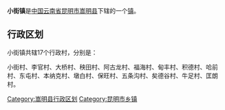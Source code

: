 {{中国乡级行政区
| 行政区全称 = 小街镇
| 景观照片文件名 =
| 景观照片描述 =
| 汉语拼音 =
| 通用拼音 =
| 注音符號 =
| 其它标音类型1 =
| 其它标音1 =
| 其它标音类型2 =
| 其它标音2 =
| 其它语言类型1 =
| 其它语言地名1 =
| 其它语言类型2 =
| 其它语言地名2 =
| 上级行政区 = [[云南省|云南省]][[昆明市|昆明市]][[嵩明县|嵩明县]]
| 行政区类别 = [[镇|镇]]
| 行政区划代码 =530127102
| 地理坐标 =
| 总面积 =118.28[[平方千米|平方千米]]
| 户籍人口 =
| 户籍人口年份 =
| 常住人口 =6.34万
| 常住人口年份 =
| 人口密度 =
| 行政区划 =
| 官方网站 =
| 政府驻地 =小街
| 邮政编码 =
| 毗邻行政区 =
| 位置图文件名 =
| 位置图描述 =
}}
'''小街镇'''是[[中华人民共和国|中国]][[云南省|云南省]][[昆明市|昆明市]][[嵩明县|嵩明县]]下辖的一个[[镇|镇]]。

== 行政区划 ==

小街镇共辖17个行政村，分别是：

小街村、李官村、大桥村、秧田村、阿古龙村、福海村、甸丰村、积德村、哈前村、东屯村、本纳克村、墩白村、保旺村、五条沟村、矣德谷村、牛足村、匡朗村。

{{嵩明县行政区划}}
{{云南行政区划小作品}}

[[Category:嵩明县行政区划|Category:嵩明县行政区划]]
[[Category:昆明市乡镇|Category:昆明市乡镇]]